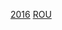 {{National squad
 | name      = 2016年歐洲國家盃羅馬尼亞參賽名單
 | bg        = #FFE60D
 | fg        = #0045E6
 |bordercolor= #CE1126
 | country   = 羅馬尼亞
 | flagvar   = 1990<!-- Var1957 is a mistake. Pls don't change back to it -->
 | comp link   = 2016年歐洲足球錦標賽
 | comp        = 2016年-{zh-hans:欧洲足球锦标赛;zh-hk:歐洲國家盃;zh-tw:歐洲足球錦標賽;}-
 | p1  = [[哥斯度·彭迪利蒙|-{zh-cn:彭蒂利曼; zh-tw:彭蒂利曼; zh-hant:彭迪利蒙}-]]
 | p2  = [[亞歷山德魯·馬特爾|-{zh-hans:马特尔;zh-hk:馬迪}-]]
 | p3  = [[拉茲萬·拉特|-{zh-hans:拉特;zh-hk:雷特;zh-tw:拉特;}-]]
 | p4  = [[科斯明·莫齐|-{zh-hans:莫齐;zh-hk:莫迪;zh-tw:莫蒂;}-]]
 | p5  = {{le|Ovidiu Hoban||賀賓}}
 | p6  = [[云莱德·克里切斯|-{zh-hans:基里凯什;zh-hk:基利捷斯;zh-tw:克里切斯;}-]] [[File:Captain sports.svg|10px|link=隊長 (足球)|alt=队长]]
 | p7  = [[亞歷山德魯·奇普修|-{zh-hans:奇普修;zh-hk:捷斯奧}-]]
 | p8  = [[米哈伊·平蒂利|-{zh-hans:平蒂利;zh-hk:賓迪利}-]]
 | p9  = {{le|Denis Alibec||艾里碧}}
 | p10 = {{le|尼高拉爾·史迪斯奧|Nicolae Stanciu (footballer, born 1993)|史迪斯奧}}
 | p11 = [[加布里埃爾·托爾熱|-{zh-hans:托尔热;zh-hk:托治;zh-tw:托爾熱;}-]]
 | p12 = [[齐普里安·特特鲁沙努|-{zh-hans:塔塔鲁萨努; zh-hk:達泰魯山奴;}-]]
 | p13 = {{le|Claudiu Keșerü||基斯路}}
 | p14 = {{le|Florin Andone||安多尼}}
 | p15 = {{le|Valerică Găman||加文}}
 | p16 = {{le|Steliano Filip||菲利}}
 | p17 = [[盧西恩·桑馬特安|-{zh-hans:桑马特安;zh-hk:辛馬迪安}-]]
 | p18 = {{le|Andrei Prepeliță||柏比列達}}
 | p19 = [[博格丹·斯坦庫|-{zh-hans:斯坦库;zh-hk:史坦古}-]]
 | p20 = [[阿德里安·波帕|-{zh-hans:波帕;zh-hk:普柏}-]]
 | p21 = [[德拉戈什·格里戈雷|-{zh-hans:格里戈雷;zh-hk:基哥利}-]]
 | p22 = [[克里斯蒂安·薩普納魯|-{zh-cn:萨普纳鲁;zh-tw:薩普納魯;zh-hk:沙普拿路;}-]]
 | p23 = {{le|Silviu Lung Jr.||隆治}}
 | coach            = [[安格尔·约尔丹内斯库|-{zh-cn:约尔丹内斯库;zh-tw:約爾丹內斯庫;zh-hk:伊奧丹尼斯古;}-]]
}}<noinclude>
[[Category:羅馬尼亞足球|2016]] 
[[Category:2016年欧洲足球锦标赛参赛名单模板|ROU]]
</noinclude>